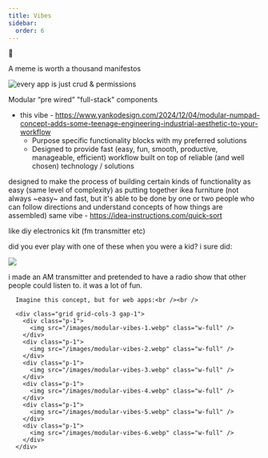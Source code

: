 ```yaml
---
title: Vibes
sidebar:
  order: 6
---
```


🚜


A meme is worth a thousand manifestos



![every app is just crud & permissions](/images/crud-busmeme.jpg)



Modular “pre wired” "full-stack" components
- this vibe - https://www.yankodesign.com/2024/12/04/modular-numpad-concept-adds-some-teenage-engineering-industrial-aesthetic-to-your-workflow
	- Purpose specific functionality blocks with my preferred solutions
	- Designed to provide fast (easy, fun, smooth, productive, manageable, efficient) workflow built on top of reliable (and well chosen) technology / solutions



designed to make the process of building certain kinds of functionality as easy (same level of complexity) as putting together ikea furniture (not always ~easy~ and fast, but it's able to be done by one or two people who can follow directions and understand concepts of how things are assembled)
	same vibe - https://idea-instructions.com/quick-sort




like diy electronics kit (fm transmitter etc)

did you ever play with one of these when you were a kid? i sure did:

![](/images/metphor-electronics-kit.webp)


i made an AM transmitter and pretended to have a radio show that other people could listen to. it was a lot of fun.





      Imagine this concept, but for web apps:<br /><br />

      <div class="grid grid-cols-3 gap-1">
        <div class="p-1">
          <img src="/images/modular-vibes-1.webp" class="w-full" />
        </div>
        <div class="p-1">
          <img src="/images/modular-vibes-2.webp" class="w-full" />
        </div>
        <div class="p-1">
          <img src="/images/modular-vibes-3.webp" class="w-full" />
        </div>
        <div class="p-1">
          <img src="/images/modular-vibes-4.webp" class="w-full" />
        </div>
        <div class="p-1">
          <img src="/images/modular-vibes-5.webp" class="w-full" />
        </div>
        <div class="p-1">
          <img src="/images/modular-vibes-6.webp" class="w-full" />
        </div>
      </div>